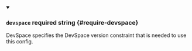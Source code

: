 
<details className="config-field" data-expandable="false" open>
<summary>

### `devspace` <span className="config-field-required" data-required="false">required</span> <span className="config-field-type">string</span> <span className="config-field-default"></span> <span className="config-field-enum"></span> {#require-devspace}

DevSpace specifies the DevSpace version constraint that is needed to use this config.

</summary>



</details>
